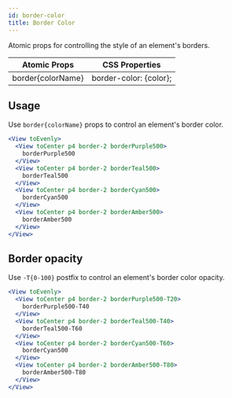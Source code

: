 ```yaml
---
id: border-color
title: Border Color
---
```


Atomic props for controlling the style of an element's borders.

| Atomic Props      | CSS Properties         |
| ----------------- | ---------------------- |
| border{colorName} | border-color: {color}; |

## Usage

Use `border{colorName}` props to control an element's border color.

```jsx live
<View toEvenly>
  <View toCenter p4 border-2 borderPurple500>
    borderPurple500
  </View>
  <View toCenter p4 border-2 borderTeal500>
    borderTeal500
  </View>
  <View toCenter p4 border-2 borderCyan500>
    borderCyan500
  </View>
  <View toCenter p4 border-2 borderAmber500>
    borderAmber500
  </View>
</View>
```

## Border opacity

Use `-T{0-100}` postfix to control an element's border color opacity.

```jsx live
<View toEvenly>
  <View toCenter p4 border-2 borderPurple500-T20>
    borderPurple500-T40
  </View>
  <View toCenter p4 border-2 borderTeal500-T40>
    borderTeal500-T60
  </View>
  <View toCenter p4 border-2 borderCyan500-T60>
    borderCyan500
  </View>
  <View toCenter p4 border-2 borderAmber500-T80>
    borderAmber500-T80
  </View>
</View>
```
